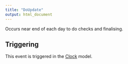 ```yaml
---
title: "DoUpdate"
output: html_document
---
```



Occurs near end of each day to do checks and finalising.

## Triggering

This event is triggered in the [Clock](/docs/Models/Clock.qmd) model.
